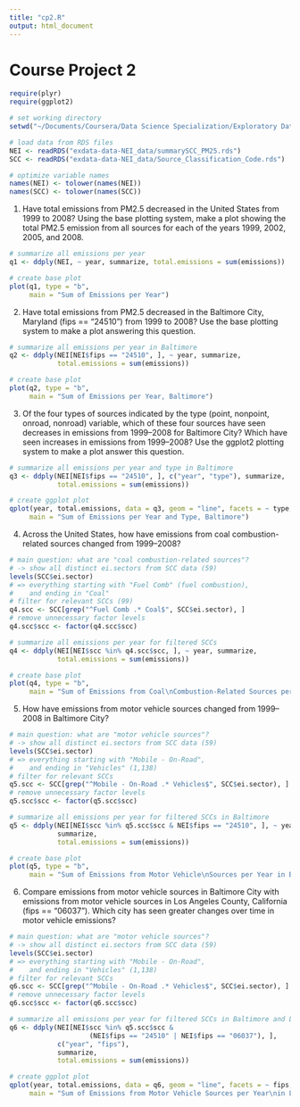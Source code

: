 ```yaml
---
title: "cp2.R"
output: html_document
---
```


Course Project 2
================

```r
require(plyr)
require(ggplot2)

# set working directory
setwd("~/Documents/Coursera/Data Science Specialization/Exploratory Data Analysis/exploratory-data-analysis")

# load data from RDS files
NEI <- readRDS("exdata-data-NEI_data/summarySCC_PM25.rds")
SCC <- readRDS("exdata-data-NEI_data/Source_Classification_Code.rds")

# optimize variable names
names(NEI) <- tolower(names(NEI))
names(SCC) <- tolower(names(SCC))

```


1. Have total emissions from PM2.5 decreased in the United States from 1999 to 2008? Using the base plotting system, make a plot showing the total PM2.5 emission from all sources for each of the years 1999, 2002, 2005, and 2008.

```r
# summarize all emissions per year
q1 <- ddply(NEI, ~ year, summarize, total.emissions = sum(emissions))

# create base plot
plot(q1, type = "b", 
     main = "Sum of Emissions per Year")
```


2. Have total emissions from PM2.5 decreased in the Baltimore City, Maryland (fips == "24510") from 1999 to 2008? Use the base plotting system to make a plot answering this question.

```r
# summarize all emissions per year in Baltimore
q2 <- ddply(NEI[NEI$fips == "24510", ], ~ year, summarize, 
            total.emissions = sum(emissions))

# create base plot
plot(q2, type = "b", 
     main = "Sum of Emissions per Year, Baltimore")
```


3. Of the four types of sources indicated by the type (point, nonpoint, onroad, nonroad) variable, which of these four sources have seen decreases in emissions from 1999–2008 for Baltimore City? Which have seen increases in emissions from 1999–2008? Use the ggplot2 plotting system to make a plot answer this question.

```r
# summarize all emissions per year and type in Baltimore
q3 <- ddply(NEI[NEI$fips == "24510", ], c("year", "type"), summarize, 
            total.emissions = sum(emissions))

# create ggplot plot
qplot(year, total.emissions, data = q3, geom = "line", facets = ~ type, 
     main = "Sum of Emissions per Year and Type, Baltimore")
```


4. Across the United States, how have emissions from coal combustion-related sources changed from 1999–2008?

```r
# main question: what are "coal combustion-related sources"?
# -> show all distinct ei.sectors from SCC data (59)
levels(SCC$ei.sector)
# => everything starting with "Fuel Comb" (fuel combustion), 
#    and ending in "Coal"
# filter for relevant SCCs (99)
q4.scc <- SCC[grep("^Fuel Comb .* Coal$", SCC$ei.sector), ]
# remove unnecessary factor levels
q4.scc$scc <- factor(q4.scc$scc)

# summarize all emissions per year for filtered SCCs
q4 <- ddply(NEI[NEI$scc %in% q4.scc$scc, ], ~ year, summarize, 
            total.emissions = sum(emissions))

# create base plot
plot(q4, type = "b", 
     main = "Sum of Emissions from Coal\nCombustion-Related Sources per Year")
```


5. How have emissions from motor vehicle sources changed from 1999–2008 in Baltimore City?

```r
# main question: what are "motor vehicle sources"?
# -> show all distinct ei.sectors from SCC data (59)
levels(SCC$ei.sector)
# => everything starting with "Mobile - On-Road", 
#    and ending in "Vehicles" (1,138)
# filter for relevant SCCs
q5.scc <- SCC[grep("^Mobile - On-Road .* Vehicles$", SCC$ei.sector), ]
# remove unnecessary factor levels
q5.scc$scc <- factor(q5.scc$scc)

# summarize all emissions per year for filtered SCCs in Baltimore
q5 <- ddply(NEI[NEI$scc %in% q5.scc$scc & NEI$fips == "24510", ], ~ year, 
            summarize, 
            total.emissions = sum(emissions))

# create base plot
plot(q5, type = "b", 
     main = "Sum of Emissions from Motor Vehicle\nSources per Year in Baltimore")
```


6. Compare emissions from motor vehicle sources in Baltimore City with emissions from motor vehicle sources in Los Angeles County, California (fips == "06037"). Which city has seen greater changes over time in motor vehicle emissions?

```r
# main question: what are "motor vehicle sources"?
# -> show all distinct ei.sectors from SCC data (59)
levels(SCC$ei.sector)
# => everything starting with "Mobile - On-Road", 
#    and ending in "Vehicles" (1,138)
# filter for relevant SCCs
q6.scc <- SCC[grep("^Mobile - On-Road .* Vehicles$", SCC$ei.sector), ]
# remove unnecessary factor levels
q6.scc$scc <- factor(q6.scc$scc)

# summarize all emissions per year for filtered SCCs in Baltimore and LA County
q6 <- ddply(NEI[NEI$scc %in% q5.scc$scc & 
                    (NEI$fips == "24510" | NEI$fips == "06037"), ], 
            c("year", "fips"), 
            summarize, 
            total.emissions = sum(emissions))

# create ggplot plot
qplot(year, total.emissions, data = q6, geom = "line", facets = ~ fips, 
     main = "Sum of Emissions from Motor Vehicle Sources per Year\nin Los Angeles County (left) and Baltimore (right)")
```
